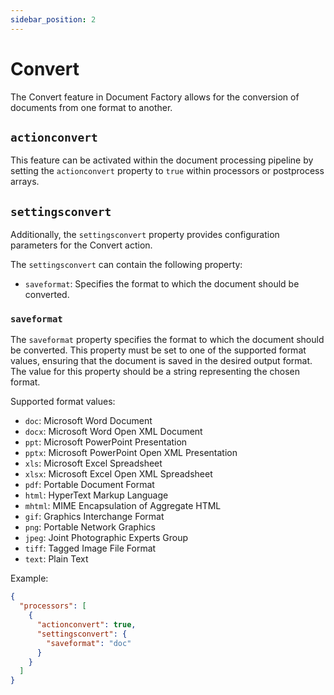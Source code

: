 ```yaml
---
sidebar_position: 2
---
```


# Convert

The Convert feature in Document Factory allows for the conversion of documents from one format to another.

## `actionconvert`

This feature can be activated within the document processing pipeline by setting the `actionconvert` property to `true`
within processors or postprocess arrays.

## `settingsconvert`

Additionally, the `settingsconvert` property provides configuration parameters for the Convert action.

The `settingsconvert` can contain the following property:

- `saveformat`: Specifies the format to which the document should be converted.

### `saveformat`

The `saveformat` property specifies the format to which the document should be converted. This property must be set
to one of the supported format values, ensuring that the document is saved in the desired output format.
The value for this property should be a string representing the chosen format.

Supported format values:

- `doc`: Microsoft Word Document
- `docx`: Microsoft Word Open XML Document
- `ppt`: Microsoft PowerPoint Presentation
- `pptx`: Microsoft PowerPoint Open XML Presentation
- `xls`: Microsoft Excel Spreadsheet
- `xlsx`: Microsoft Excel Open XML Spreadsheet
- `pdf`: Portable Document Format
- `html`: HyperText Markup Language
- `mhtml`: MIME Encapsulation of Aggregate HTML
- `gif`: Graphics Interchange Format
- `png`: Portable Network Graphics
- `jpeg`: Joint Photographic Experts Group
- `tiff`: Tagged Image File Format
- `text`: Plain Text


Example:
```json title="pipeline.json"
{
  "processors": [
    {
      "actionconvert": true,
      "settingsconvert": {
        "saveformat": "doc"
      }
    }
  ]
}
```
